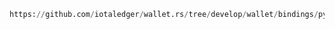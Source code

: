 ```python reference
https://github.com/iotaledger/wallet.rs/tree/develop/wallet/bindings/python/examples/destroy_foundry.py
```